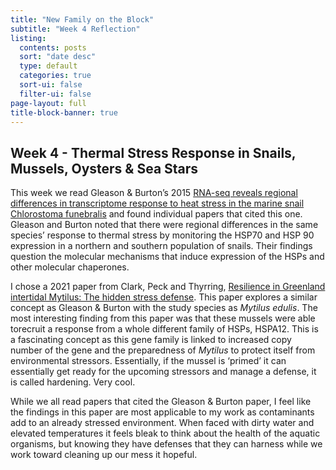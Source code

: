 ```yaml
---
title: "New Family on the Block"
subtitle: "Week 4 Reflection"
listing:
  contents: posts
  sort: "date desc"
  type: default
  categories: true
  sort-ui: false
  filter-ui: false
page-layout: full
title-block-banner: true
---
```


## Week 4 - Thermal Stress Response in Snails, Mussels, Oysters & Sea Stars

This week we read Gleason & Burton's 2015 [RNA-seq reveals regional differences in transcriptome response to heat stress in the marine snail Chlorostoma funebralis](https://onlinelibrary.wiley.com/doi/abs/10.1111/mec.13047) and found individual papers that cited this one. Gleason and Burton noted that there were regional differences in the same species' response to thermal stress by monitoring the HSP70 and HSP 90 expression in a northern and southern population of snails. Their findings question the molecular mechanisms that induce expression of the HSPs and other molecular chaperones.

I chose a 2021 paper from Clark, Peck and Thyrring, [Resilience in Greenland intertidal Mytilus: The hidden stress defense](https://doi.org/10.1016/j.scitotenv.2020.144366). This paper explores a similar concept as Gleason & Burton with the study species as *Mytilus edulis*. The most interesting finding from this paper was that these mussels were able torecruit a response from a whole different family of HSPs, HSPA12. This is a fascinating concept as this gene family is linked to increased copy number of the gene and the preparedness of *Mytilus* to protect itself from environmental stressors. Essentially, if the mussel is 'primed' it can essentially get ready for the upcoming stressors and manage a defense, it is called hardening. Very cool.

While we all read papers that cited the Gleason & Burton paper, I feel like the findings in this paper are most applicable to my work as contaminants add to an already stressed environment. When faced with dirty water and elevated temperatures it feels bleak to think about the health of the aquatic organisms, but knowing they have defenses that they can harness while we work toward cleaning up our mess it hopeful.
